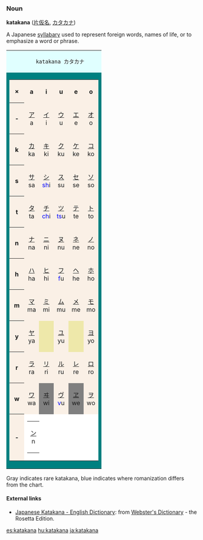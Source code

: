 ===Noun===
'''katakana''' ([[片仮名]], [[カタカナ]])

A Japanese [[syllabary]] used to represent foreign words, names of life, or to emphasize a word or phrase.

<table border=0 cellspacing=0 cellpadding=0>
<tr><td bgcolor=lightcyan colspan=6 align=center>
	 katakana カタカナ
</td>
<tr><td bgcolor=teal>
	<table border=0 cellspacing=1 cellpadding=4>
	<tr align=center bgcolor="linen">
		<th>&times;</th>
		<th>&nbsp;a&nbsp;</th>
		<th>&nbsp;i&nbsp;</th>
		<th>&nbsp;u&nbsp;</th>
		<th>&nbsp;e&nbsp;</th>
		<th>&nbsp;o&nbsp;</th>
	</tr>
	<tr align=center bgcolor="linen">
		<th>&nbsp;-&nbsp;</th>
		<td>[[ア]]<br> a </td>
		<td>[[イ]]<br> i </td>
		<td>[[ウ]]<br> u </td>
		<td>[[エ]]<br> e </td>
		<td>[[オ]]<br> o </td>
	</tr>
	<tr align=center bgcolor="linen">
		<th>&nbsp;k&nbsp;</th>
		<td>[[カ]]<br> ka </td>
		<td>[[キ]]<br> ki </td>
		<td>[[ク]]<br> ku </td>
		<td>[[ケ]]<br> ke </td>
		<td>[[コ]]<br> ko </td>
	</tr>
	<tr align=center valign=center bgcolor="linen">
		<th>&nbsp;s&nbsp;</th>
		<td>[[サ]]<br> sa </td>
		<td>[[シ]]<br>
				<font color=blue>sh</font>i</td>
		<td>[[ス]]<br> su </td>
		<td>[[セ]]<br> se </td>
		<td>[[ソ]]<br> so </td>
	</tr>
	<tr align=center bgcolor="linen">
		<th>&nbsp;t&nbsp;</th>
		<td>[[タ]]<br> ta </td>
		<td>[[チ]]<br>
				<font color=blue>ch</font>i</td>
		<td>[[ツ]]<br>
				<font color=blue>ts</font>u</td>
		<td>[[テ]]<br> te </td>
		<td>[[ト]]<br> to </td>
	</tr>
	<tr align=center bgcolor="linen">
		<th>&nbsp;n&nbsp;</th>
		<td>[[ナ]]<br> na </td>
		<td>[[ニ]]<br> ni </td>
		<td>[[ヌ]]<br> nu </td>
		<td>[[ネ]]<br> ne </td>
		<td>[[ノ]]<br> no </td>
	</tr>
	<tr align=center bgcolor="linen">
		<th>&nbsp;h&nbsp;</th>
		<td>[[ハ]]<br> ha </td>
		<td>[[ヒ]]<br> hi </td>
		<td>[[フ]]<br>
				<font color=blue>f</font>u</td>
		<td>[[ヘ]]<br> he </td>
		<td>[[ホ]]<br> ho </td>
	</tr>
	<tr align=center bgcolor="linen">
		<th>&nbsp;m&nbsp;</th>
		<td>[[マ]]<br> ma </td>
		<td>[[ミ]]<br> mi </td>
		<td>[[ム]]<br> mu </td>
		<td>[[メ]]<br> me </td>
		<td>[[モ]]<br> mo </td>
	</tr>
	<tr align=center bgcolor="linen">
		<th>&nbsp;y&nbsp;</th>
		<td>[[ヤ]]<br> ya </td>
		<td bgcolor="palegoldenrod">			</td>
		<td>[[ユ]]<br> yu </td>
		<td bgcolor="palegoldenrod">			</td>
		<td>[[ヨ]]<br> yo </td>
	</tr>
	<tr align=center bgcolor="linen">
		<th>&nbsp;r&nbsp;</th>
		<td>[[ラ]]<br> ra </td>
		<td>[[リ]]<br> ri </td>
		<td>[[ル]]<br> ru </td>
		<td>[[レ]]<br> re </td>
		<td>[[ロ]]<br> ro </td>
	</tr>
	<tr align=center bgcolor="linen">
		<th>&nbsp;w&nbsp;</th>
		<td>[[ワ]]<br> wa </td>
		<td bgcolor="gray">[[ヰ]]<br> wi </td>
		<td>[[ヴ]]<br> <font color=blue>v</font>u </td>
		<td bgcolor="gray">[[ヱ]]<br> we </td>
		<td>[[ヲ]]<br> wo </td>
	</tr>
	<tr align=center bgcolor="linen">
		<th>&nbsp;-&nbsp;</th>
		<td colspan=5 bgcolor="white" align="left">
			<table border=0 cellspacing=0 cellpadding=1>
			<tr align=center>
			<td>[[ン]]<br> n	</td>
			</tr>
			</table>
		</td>
	</tr>
	</table>
</td>
</tr>
</table>

Gray indicates rare katakana, blue indicates where romanization differs from the chart.

==== External links====
*[http://www.websters-online-dictionary.org/definition/Japanese+Katakana-english/ Japanese Katakana - English Dictionary]: from [http://www.websters-online-dictionary.org/ Webster's Dictionary] - the Rosetta Edition.

[[es:katakana]]
[[hu:katakana]]
[[ja:katakana]]